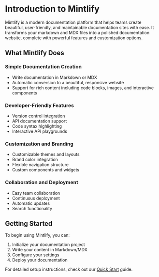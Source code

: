 # Introduction to Mintlify

Mintlify is a modern documentation platform that helps teams create beautiful, user-friendly, and maintainable documentation sites with ease. It transforms your markdown and MDX files into a polished documentation website, complete with powerful features and customization options.

## What Mintlify Does

### Simple Documentation Creation
- Write documentation in Markdown or MDX
- Automatic conversion to a beautiful, responsive website
- Support for rich content including code blocks, images, and interactive components

### Developer-Friendly Features
- Version control integration
- API documentation support
- Code syntax highlighting
- Interactive API playgrounds

### Customization and Branding
- Customizable themes and layouts
- Brand color integration
- Flexible navigation structure
- Custom components and widgets

### Collaboration and Deployment
- Easy team collaboration
- Continuous deployment
- Automatic updates
- Search functionality

## Getting Started

To begin using Mintlify, you can:
1. Initialize your documentation project
2. Write your content in Markdown/MDX
3. Configure your settings
4. Deploy your documentation

For detailed setup instructions, check out our [Quick Start](/quickstart) guide.